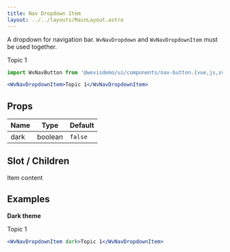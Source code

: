 ```yaml
---
title: Nav Dropdown Item
layout: ../../layouts/MainLayout.astro
---
```



A dropdown for navigation bar. `WvNavDropdown` and `WvNavDropdownItem` must be used together.

<WvNavDropdownItem>Topic 1</WvNavDropdownItem>

```jsx
import WvNavButton from '@wevisdemo/ui/components/nav-button.{vue,js,svelte}';
```

```jsx
<WvNavDropdownItem>Topic 1</WvNavDropdownItem>
```

## Props

| Name | Type    | Default |
| ---- | ------- | ------- |
| dark | boolean | `false` |

## Slot / Children

Item content

## Examples

**Dark theme**

  <WvNavDropdownItem dark>Topic 1</WvNavDropdownItem>

```jsx
<WvNavDropdownItem dark>Topic 1</WvNavDropdownItem>
```
